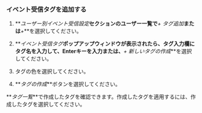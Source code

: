 ### イベント受信タグを追加する

1.  **_ユーザー別イベント受信設定_**セクションのユーザー一覧で**_+ タグ追加_**または**_+_**を選択してください。

2.  **_イベント受信タグ_**ポップアップウィンドウが表示されたら、タグ入力欄にタグ名を入力して、Enterキーを入力または、**_+ 新しいタグの作成_**を選択してください。

3.  タグの色を選択してください。

4.  **_タグの作成_**ボタンを選択してください。

**_タグ一覧_**で作成したタグを確認できます。作成したタグを適用するには、作成したタグを選択してください。
